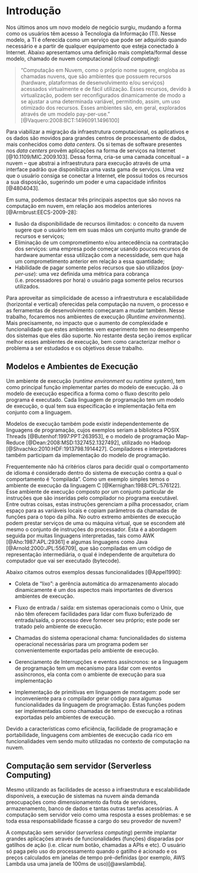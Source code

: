 # Introdução {#sec:intro}

Nos últimos anos um novo modelo de negócio surgiu, mudando a forma como os
usuários têm acesso à Tecnologia da Informação (TI). Nesse modelo, a TI é
oferecida como um serviço que pode ser adquirido quando necessário e a partir
de qualquer equipamento que esteja conectado à Internet. Abaixo apresentamos
uma definição mais completa/formal desse modelo, chamado de nuvem computacional
(*cloud computing*):

> “Computação em Nuvem, como o próprio nome sugere, engloba as chamadas nuvens,
que são ambientes que possuem recursos (hardware, plataformas de
desenvolvimento e/ou serviços) acessados virtualmente e de fácil utilização.
Esses recursos, devido à virtualização, podem ser reconfigurados dinamicamente
de modo a se ajustar a uma determinada variável, permitindo, assim, um uso
otimizado dos recursos. Esses ambientes são, em geral, explorados através de um
modelo pay-per-use.” [@Vaquero:2008:BCT:1496091.1496100]

Para viabilizar a migração da infraestrutura computacional, os aplicativos e os
dados são movidos para grandes centros de processamento de dados, mais
conhecidos como *data centers*. Os si temas de software presentes nos *data
centers* provêm aplicações na forma de serviços na Internet
[@10.1109/MIC.2009.103]. Dessa forma, cria-se uma camada conceitual – a nuvem –
que abstrai a infraestrutura para execução através de uma interface padrão que
disponibiliza uma vasta gama de serviços. Uma vez que o usuário consiga se
conectar a Internet, ele possui todos os recursos a sua disposição, sugerindo
um poder e uma capacidade infinitos [@4804043].

Em suma, podemos destacar três principais aspectos que são novos na computação
em nuvem, em relação aos modelos anteriores [@Armbrust:EECS-2009-28]:

* Ilusão da disponibilidade de recursos ilimitados: o conceito da nuvem sugere
que o usuário tem em suas mãos um conjunto muito grande de recursos e serviços;
* Eliminação de um comprometimento e/ou antecedência na contratação dos
serviços: uma empresa pode começar usando poucos recursos de hardware aumentar
essa utilização com a necessidade, sem que haja um comprometimento anterior em
relação a essa quantidade;
* Habilidade de pagar somente pelos recursos que são utilizados (*pay-per-use*):
uma vez definida uma métrica para cobrança (i.e. processadores por hora) o
usuário paga somente pelos recursos utilizados.

Para aproveitar as simplicidade de acesso a infraestrutura e escalabilidade
(horizontal e vertical) oferecidas pela computação na nuvem, o processo e as
ferramentas de desenvolvimento começaram a mudar também. Nesse trabalho,
focaremos nos ambientes de execução (*Runtime environments*). Mais precisamente,
no impacto que o aumento de complexidade e funcionalidade que estes ambientes
vem experimento tem no desempenho dos sistemas que eles dão suporte. No restante
desta seção iremos explicar melhor esses ambientes de execução, bem como
caracterizar melhor o problema a ser estudados e os objetivos desse trabalho.

## Modelos e Ambientes de Execução

Um ambiente de execução (*runtime environment* ou *runtime system*), tem  como 
principal função implementar partes do modelo de execução. Já o modelo de
execução especifica a forma como o fluxo descrito pelo programa é executado. 
Cada linguagem de programação tem um modelo de execução, o qual tem sua
especificação e implementação feita em conjunto com a linguagem.

Modelos de execução também pode existir independentemente de linguagens de 
programação, cujos exemplos seriam a biblioteca POSIX Threads 
[@Butenhof:1997:PPT:263953], e o modelo de programação Map-Reduce 
[@Dean:2008:MSD:1327452.1327492], utilizado no Hadoop
[@Shvachko:2010:HDF:1913798.1914427]. Compiladores e interpretadores também
participam da implementação do modelo de programação.

Frequentemente não há critérios claros para decidir qual o comportamento de
idioma é considerado dentro do sistema de execução contra a qual o comportamento
é "compilada". Como um exemplo simples temos o ambiente de execução da linguagem
C [@Kernighan:1988:CPL:576122]. Esse ambiente de execução composto por um 
conjunto particular de instruções que são inseridas pelo compilador no programa
executável. Entre outras coisas, estas instruções gerenciam a pilha processador,
criam espaço para as variáveis locais e copiam parâmetros da chamadas de funções
para o topo da pilha. No outro extremo ambientes de execução podem prestar
serviços de uma ou máquina virtual, que se escondem até mesmo o conjunto de
instruções do processador. Esta é a abordagem seguida por muitas linguagens
interpretadas, tais como AWK [@Aho:1987:APL:29361] e algumas linguagens como
Java [@Arnold:2000:JPL:556709], que são compiladas em um código de representação
intermediária, o qual é independente de arquitetura do computador que vai ser executado (bytecode).

Abaixo citamos outros exemplos dessas funcionalidades [@Appel1990]:

* Coleta de "lixo": a gerência automática do armazenamento alocado dinamicamente
é um dos aspectos mais importantes de diversos ambientes de execução.

* Fluxo de entrada / saída: em sistemas operacionais como o Unix, que não têm
oferecem facilidades para lidar com fluxo buferizado de entrada/saída, o
processo deve fornecer seu próprio; este pode ser tratado pelo ambiente de
execução.

* Chamadas do sistema operacional chama: funcionalidades do sistema operacional
necessárias para um programa podem ser convenientemente exportadas pelo ambiente
de execução.

* Gerenciamento de Interrupções e eventos assíncronos: se a linguagem de
programação tem um mecanismo para lidar com eventos assíncronos, ela conta com o
ambiente de execução para sua implementação

* Implementação de primitivas em linguagem de montagem: pode ser inconveniente
para o compilador gerar código para algumas funcionalidades da linguagem de
programação. Estas funções podem ser implementadas como chamadas de tempo de
execução a rotinas exportadas pelo ambientes de execução.

Devido a características como eficiência, facilidade de programação e
portabilidade, linguagens com ambientes de execução cada rico em funcionalidades
vem sendo muito utilizadas no contexto de computação na nuvem.

## Computação sem servidor (Serverless Computing)

Mesmo utilizando as facilidades de acesso a infraestrutura e escalabilidade
disponíveis, a execução de sistemas na nuvem ainda demanda preocupações como
dimensionamento da frota de servidores, armazenamento, banco de dados e tantas
outras tarefas acessórias.  A computação sem servidor veio como uma resposta a
esses problemas: e se toda essa responsabilidade ficasse a cargo do seu provedor
de nuvem?

A computação sem servidor (*serverless computing*)  permite implantar grandes
aplicações através de funcionalidades (funções) disparadas por gatilhos de ação
(i.e. clicar num botão, chamadas a APIs e etc). O usuário só paga pelo uso do processamento quando o gatilho é acionado e os preços calculados em janelas de
tempo pré-definidas (por exemplo, AWS Lambda usa uma janela de 100ms de uso)[@awslambda].